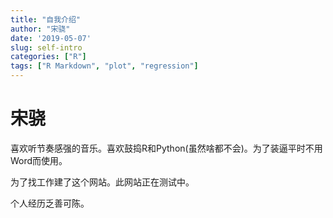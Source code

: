 ```yaml
---
title: "自我介绍"
author: "宋骁"
date: '2019-05-07'
slug: self-intro
categories: ["R"]
tags: ["R Markdown", "plot", "regression"]
---
```


# 宋骁

喜欢听节奏感强的音乐。喜欢鼓捣R和Python(虽然啥都不会)。为了装逼平时不用Word而使用\LaTeX。

为了找工作建了这个网站。此网站正在测试中。

个人经历乏善可陈。







